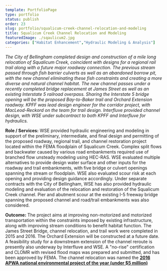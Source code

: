 ```yaml
---
template: PortfolioPage
type: portfolio
status: publish
order: 23
slug: portfolio/squalicum-creek-channel-relocation-and-modeling
title: Squalicum Creek Channel Relocation and Modeling
featuredImage: ./sqaulicum2.jpg
categories: ["Habitat Enhancement","Hydraulic Modeling & Analysis"]
---
```


_The City of Bellingham completed design and construction of a mile long relocation of Squalicum Creek, coincident with designs for a regional rail trail along with a future major roadway connection. The previous stream passed through fish barrier culverts as well as an abandoned borrow pit, with the new channel eliminating these fish constraints and creating a more diverse and natural channel habitat. The new channel passes under a recently completed bridge replacement at James Street as well as an existing Interstate 5 railroad overpass. Sharing the Interstate 5 bridge opening will be the proposed Bay-to-Baker trail and Orchard Extension roadway. KPFF was lead design engineer for the corridor project, with MacLeod-Reckord on the team for trail design. Interfluve provided channel design, with WSE under subcontract to both KPFF and Interfluve for hydraulics._  
  
**Role / Services:** WSE provided hydraulic engineering and modeling in support of the preliminary, intermediate, and final design and permitting of the proposed roadway, regional trail, and channel restoration project located within the FEMA floodplain of Squalicum Creek. Complex split flows and backwater caused by various road embankments required use of branched flow unsteady modeling using HEC-RAS. WSE evaluated multiple alternatives to provide design water surface and other inputs for the roadway and trail embankments, with five bridge or culvert openings spanning the stream or floodplain. WSE also evaluated scour risk at each opening and providing design guidance accordingly. Under separate contracts with the City of Bellingham, WSE has also provided hydraulic modeling and evaluation of the relocation and restoration of the Squalicum Creek channel. Pier and abutment scour at the existing I-5 freeway bridge spanning the proposed channel and road/trail embankments was also considered.  
  
**Outcome:** The project aims at improving non-motorized and motorized transportation within the constraints imposed by existing infrastructure, along with improving stream conditions to benefit habitat function. The James Street Bridge, channel relocation, and trail work were completed in 2015 and 2016. The Orchard Extension will be constructed at a future date. A feasibility study for a downstream extension of the channel reroute is presently also underway by Interfluve and WSE. A "no-rise" certification and CLOMR with revised flood maps was prepared and submitted, and has been approved by FEMA. The channel relocation was named the **[2016 APWA national environmental project of the year (under $5 million)](http://www.pwmag.com/water-sewer/squalicum-creek-reroute_o)**